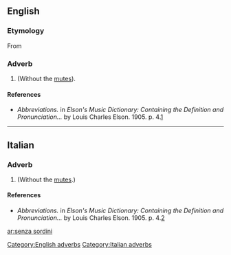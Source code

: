==English==

===Etymology===
From {{etyl|it|en}}

===Adverb===
{{head|en|head=[[senza]] [[sordini]]}}

# {{context|music|lang=en}} {{plural of|senza sordino|lang=en}} (Without the [[mute]]s).

====References====
* ''Abbreviations.'' in ''Elson's Music Dictionary: Containing the Definition and Pronunciation...'' by Louis Charles Elson. 1905. p. 4.[http://books.google.com/books?id=f10NAAAAIAAJ&pg=PA244&lpg=PA244&dq=sordini+music&source=web&ots=bD-E6ZkgAk&sig=ClRMhhM8gwTZ5i3bSZsCNkFtdCk#PPA4,M1]

[[Category:English adverbs]]

----

==Italian==

===Adverb===
{{head|it|head=[[senza]] [[sordini]]}}

# {{context|music|lang=it}} {{plural of|senza sordino|lang=it}} (Without the [[mute]]s.)

====References====
* ''Abbreviations.'' in ''Elson's Music Dictionary: Containing the Definition and Pronunciation...'' by Louis Charles Elson. 1905. p. 4.[http://books.google.com/books?id=f10NAAAAIAAJ&pg=PA244&lpg=PA244&dq=sordini+music&source=web&ots=bD-E6ZkgAk&sig=ClRMhhM8gwTZ5i3bSZsCNkFtdCk#PPA4,M1]

[[Category:Italian adverbs]]

[[ar:senza sordini]]
